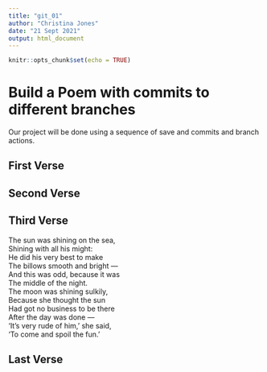 ```yaml
---
title: "git_01"
author: "Christina Jones"
date: "21 Sept 2021"
output: html_document
---
```


```r
knitr::opts_chunk$set(echo = TRUE)
```
# Build a Poem with commits to different branches
Our project will be done using a sequence of save and commits and branch actions.
<!-- Do not modify or change any text in "!--" bracketed areas such as this --- these are instructions to
you, if you change any of this the git program will notice it and compromise your git merging strategy !-->

## First Verse 
<!--Put the first five lines of a poem by Lewis Carrol in this section!-->

## Second Verse
<!--Put the first five lines of a poem by Robert Frost here!-->

## Third Verse
<!--Put the first two verses of The Walrus and the Carpenter here!-->
   The sun was shining on the sea,  
 Shining with all his might:  
He did his very best to make  
 The billows smooth and bright —  
And this was odd, because it was  
 The middle of the night.  
The moon was shining sulkily,  
 Because she thought the sun  
Had got no business to be there  
 After the day was done —  
‘It’s very rude of him,’ she said,  
 ‘To come and spoil the fun.’  

## Last Verse
<!--Put a short poem of your choice 8-20 lines,here!-->
